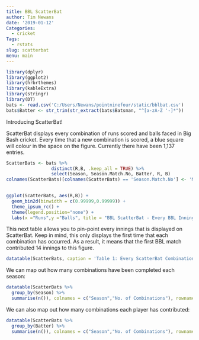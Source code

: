 ```yaml
---
title: BBL ScatterBat
author: Tim Newans
date: '2019-01-12'
Categories:
  - cricket
Tags:
  - rstats
slug: scatterbat
menu: main
---
```

```r
library(dplyr)
library(ggplot2)
library(hrbrthemes)
library(kableExtra)
library(stringr)
library(DT)
bats <- read.csv('C:/Users/Newans/pointninefour/static/bblbat.csv')
bats$Batter <- str_trim(str_extract(bats$Batsman, "^[a-zA-Z '-]*"))
```

Introducing ScatterBat!

ScatterBat displays every combination of runs scored and balls faced in Big Bash cricket. Every time that a new combination is scored, a blue square will colour in the space on the figure. Currently there have been 1,137 entries.
```r
ScatterBats <- bats %>% 
                 distinct(R,B, .keep_all = TRUE) %>%
                 select(Season, Season.Match.No, Batter, R, B) 
colnames(ScatterBats)[colnames(ScatterBats) == 'Season.Match.No'] <- 'Match'

  
ggplot(ScatterBats, aes(R,B)) +
  geom_bin2d(binwidth = c(0.99999,0.99999)) +
  theme_ipsum_rc() +
  theme(legend.position="none") +
  labs(x ="Runs",y ="Balls", title = "BBL ScatterBat - Every BBL Innings Visualised")
```

This next table allows you to pin-point every innings that is displayed on ScatterBat. Keep in mind, this only displays the first time that each combination has occurred. As a result, it means that the first BBL match contributed 14 innings to this figure.

```r
datatable(ScatterBats, caption = 'Table 1: Every ScatterBat Combination.')
```

We can map out how many combinations have been completed each season:

```r
datatable(ScatterBats %>% 
  group_by(Season) %>%
  summarise(n()), colnames = c("Season","No. of Combinations"), rownames = FALSE, caption = 'Table 2: Number of Combinations by BBL Season.',options = list(dom = 't'))
```

We can also map out how many combinations each player has contributed:

```r
datatable(ScatterBats %>% 
  group_by(Batter) %>%
  summarise(n()), colnames = c("Season","No. of Combinations"), rownames = FALSE, caption = 'Table 3: Number of Combinations by Batter.',options = list(dom = 'ft'))
```
